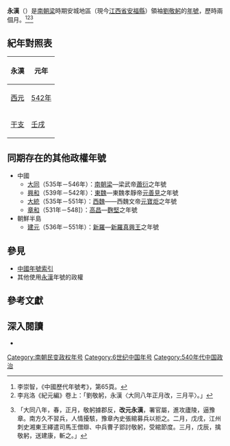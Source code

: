 {{Eranamebox
|年号=永漢
|起讫时间= 542年正月－二月
|政权= 
|帝王= [[劉敬躬|劉敬躬]]
|历时= 不詳
|timeline= <timeline>
ImageSize  = width:200 height:50
PlotArea   = width:180 height:30 left:10 bottom:20
TimeAxis   = orientation:horizontal
DateFormat = yyyy
Period     = from:420 till:589
AlignBars  = early
ScaleMajor = increment:24 start:422
Colors =
  id:canvas value:rgb(1,1,0.85)
BackgroundColors = canvas:canvas
PlotData =
  width:15 color:black
  bar:era from:start till:end
  bar:era from:502 till:557 color:green
  bar:era from:502 till:549 color:red
  bar:era from:542 till:542 color:blue
</timeline>
|说明= {{fontcolor|blue|永漢}}在{{fontcolor|green|南朝梁}}、南朝和{{fontcolor|red|劉敬躬}}時期的位置。 
}}
'''永漢'''（{{kj|542年|正月||三月}}）是[[南朝梁|南朝梁]]時期安城地區（現今[[江西省|江西省]][[安福縣|安福縣]]）領袖[[劉敬躬|劉敬躬]]的[[年號|年號]]，歷時兩個月。<ref>李崇智，《中國歷代年號考》，第65頁。</ref><ref>李兆洛《紀元編》卷上：「劉敬躬，永漢〈大同八年正月改，三月平〉。」</ref><ref>{{cite wikisource|title=資治通鑑梁紀十四|last=司馬光|wslink=zh:資治通鑒 (胡三省音注)/卷158}}「大同八年，春，正月，敬躬據郡反，'''改元永漢'''，署官屬，進攻廬陵，逼豫章。南方久不習兵，人情擾駭，豫章內史張綰募兵以拒之。二月，戊戌，江州刺史湘東王繹遣司馬王僧辯、中兵曹子郢討敬躬，受綰節度。三月，戊辰，擒敬躬，送建康，斬之。」</ref>

==紀年對照表==
{| class="wikitable"  style="text-align:center;"
!永漢!!元年
|-
![[西元|西元]]
|[[542年|542年]]
|-
![[干支|干支]]
|[[壬戌|壬戌]]
|}

==同期存在的其他政權年號==
*中國
**[[大同_(南梁)|大同]]（535年－546年）：[[南朝梁|南朝梁]]—梁武帝[[蕭衍|蕭衍]]之年號
**[[興和_(年號)|興和]]（539年－542年）：[[東魏|東魏]]—東魏孝靜帝[[元善見|元善見]]之年號
**[[大统_(西魏)|大統]]（535年－551年）：[[西魏|西魏]]——西魏文帝[[元寶炬|元寶炬]]之年號
**[[章和_(高昌)|章和]]（531年－548]）：[[高昌|高昌]]—[[麴堅|麴堅]]之年號
*朝鮮半島
**[[建元_(新羅)|建元]]（536年－551年）：[[新羅|新羅]]—[[新羅真興王|新羅真興王]]之年號

==參見==
*[[中国年号列表#梁|中國年號索引]]
*其他使用[[永漢|永漢]]年號的政權

==參考文獻==
{{Reflist}}

==深入閱讀==
<div>
*{{Cite book|author=李崇智|title=中國歷代年號考|format=|url=|date=2004年12月|publisher=中華書局|location=北京|id=ISBN 7101025129}}
</div>

{{南北朝年号}}

[[Category:南朝民变政权年号|Category:南朝民变政权年号]]
[[Category:6世纪中国年号|Category:6世纪中国年号]]
[[Category:540年代中国政治|Category:540年代中国政治]]